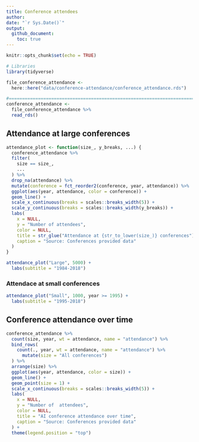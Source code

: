 ```yaml
---
title: Conference attendees
author: 
date: "`r Sys.Date()`"
output: 
  github_document:
    toc: true
---
```


```r
knitr::opts_chunk$set(echo = TRUE)
```

```r
# Libraries
library(tidyverse)

file_conference_attendance <- 
  here::here("data/conference-attendance/conference_attendance.rds")

#===============================================================================
conference_attendance <-
  file_conference_attendance %>% 
  read_rds()
```

## Attendance at large conferences

```r
attendance_plot <- function(size_, y_breaks, ...) {
  conference_attendance %>% 
  filter(
    size == size_,
    ...
  ) %>% 
  drop_na(attendance) %>% 
  mutate(conference = fct_reorder2(conference, year, attendance)) %>% 
  ggplot(aes(year, attendance, color = conference)) +
  geom_line() +
  scale_x_continuous(breaks = scales::breaks_width(5)) +
  scale_y_continuous(breaks = scales::breaks_width(y_breaks)) +
  labs(
    x = NULL,
    y = "Number of attendees",
    color = NULL,
    title = str_glue("Attendance at {str_to_lower(size_)} conferences"),
    caption = "Source: Conferences provided data"
  )
}

attendance_plot("Large", 5000) +
  labs(subtitle = "1984-2018")
```

### Attendace at small conferences

```r
attendance_plot("Small", 1000, year >= 1995) +
  labs(subtitle = "1995-2018")
```

## Conference attendance over time

```r
conference_attendance %>%  
  count(size, year, wt = attendance, name = "attendance") %>% 
  bind_rows(
    count(., year, wt = attendance, name = "attendance") %>% 
      mutate(size = "All conferences")
  ) %>% 
  arrange(size) %>% 
  ggplot(aes(year, attendance, color = size)) +
  geom_line() +
  geom_point(size = 1) +
  scale_x_continuous(breaks = scales::breaks_width(5)) +
  labs(
    x = NULL,
    y = "Number of  attendees",
    color = NULL,
    title = "AI conference attendance over time",
    caption = "Source: Conferences provided data"
  ) +
  theme(legend.position = "top")
```


